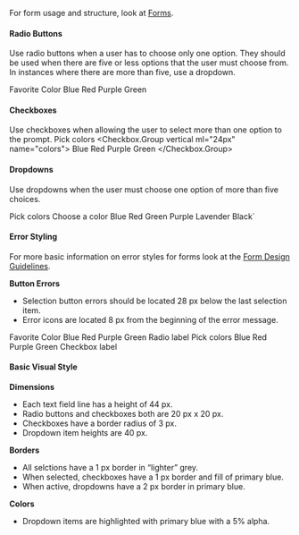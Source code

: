 


For form usage and structure, look at [Forms](/design/forms).

#### Radio Buttons

Use radio buttons when a user has to choose only one option. They should be used when there are five or less options that the user must choose from. In instances where there are more than five, use a dropdown.

<CodeExampleBox p="32px" maxWidth="280px">
<Text type="forms" ml="24px" mb="28px" as="p">Favorite Color</Text>
<Radio.Group vertical ml="24px" name="colors">
  <Radio id="blue" value="blue">
    Blue
  </Radio>
  <Radio defaultChecked id="red" value="red">
    Red
  </Radio>
  <Radio id="purple" value="purple">
    Purple
  </Radio>
  <Radio id="green" value="green">
    Green
  </Radio>
</Radio.Group>
</CodeExampleBox>

#### Checkboxes

Use checkboxes when allowing the user to select more than one option to the prompt.
<CodeExampleBox p="32px" maxWidth="280px">
    <Text type="forms" ml="24px" mb="28px" as="p">
        Pick colors
    </Text>
    <Checkbox.Group vertical ml="24px" name="colors">
        <Checkbox id="blue-c" value="blue">
            Blue
        </Checkbox>
        <Checkbox id="red-c" value="red">
            Red
        </Checkbox>
        <Checkbox defaultChecked id="purple-c" value="purple">
            Purple
        </Checkbox>
        <Checkbox id="green-c" value="green">
            Green
        </Checkbox>
    </Checkbox.Group>
</CodeExampleBox>

#### Dropdowns

Use dropdowns when the user must choose one option of more than five choices.  

<CodeExampleBox p="32px" maxWidth="280px">
    <Text type="forms" ml="24px" mb="28px" as="p">
        Pick colors
    </Text>
    <Dropdown>
        <Dropdown.Summary>Choose a color</Dropdown.Summary>
        <Dropdown.Menu>
            <Dropdown.Item>Blue</Dropdown.Item>
            <Dropdown.Item>Red</Dropdown.Item>
            <Dropdown.Item>Green</Dropdown.Item>
            <Dropdown.Item>Purple</Dropdown.Item>
            <Dropdown.Item>Lavender</Dropdown.Item>
            <Dropdown.Item>Black</Dropdown.Item>`
        </Dropdown.Menu>
    </Dropdown>
</CodeExampleBox>

#### Error Styling

For more basic information on error styles for forms look at the [Form Design Guidelines](/design/forms#errors).

**Button Errors**

- Selection button errors should be located 28 px below the last selection item.
- Error icons are located 8 px from the beginning of the error message.

<Row>
    <Col>
        <CodeExampleBox p="32px" width="280px">
            <Text type="forms" ml="24px" mb="28px" as="p">
                Favorite Color
            </Text>
            <Radio.Group vertical ml="24px" name="colors">
                <Radio id="blue-2" value="blue-2">
                    Blue
                </Radio>
                <Radio error="error" defaultChecked id="red-2" value="red-2">
                    Red
                </Radio>
                <Radio id="purple-2" value="purple-2">
                    Purple
                </Radio>
                <Radio id="green-2" value="green-2">
                    Green
                </Radio>
            </Radio.Group>
            <Text mb="0" ml="24px" mt="0" mt="16px" as="p" type="forms" color="redPalette.primary"><Flex alignItems="center"><Icon type="errorAlert" pr="8px"/> Radio label</Flex></Text>
        </CodeExampleBox>
    </Col>
    <Col>
       <CodeExampleBox p="32px" width="280px">
            <Text type="forms" ml="24px" mb="28px" as="p">
                Pick colors
            </Text>
            <Checkbox.Group vertical ml="24px" name="colors">
                <Checkbox id="blue-c" value="blue">
                    Blue
                </Checkbox>
                <Checkbox id="red-c" value="red">
                    Red
                </Checkbox>
                <Checkbox defaultChecked id="purple-c" value="purple">
                    Purple
                </Checkbox>
                <Checkbox id="green-c" value="green">
                    Green
                </Checkbox>
            </Checkbox.Group>
            <Text ml="24px" mt="16px" as="p" type="forms" color="redPalette.primary"><Flex alignItems="center"><Icon type="errorAlert" pr="8px"/>Checkbox label</Flex></Text>
        </CodeExampleBox>
    </Col>
</Row>


#### Basic Visual Style

**Dimensions**

- Each text field line has a height of 44 px.
- Radio buttons and checkboxes both are 20 px x 20 px. 
- Checkboxes have a border radius of 3 px. 
- Dropdown item heights are 40 px.


**Borders**

- All selctions have a 1 px border in “lighter” grey.
- When selected, checkboxes have a 1 px border and fill of primary blue.
- When active, dropdowns have a 2 px border in primary blue.

**Colors**

- Dropdown items are highlighted with primary blue with a 5% alpha.